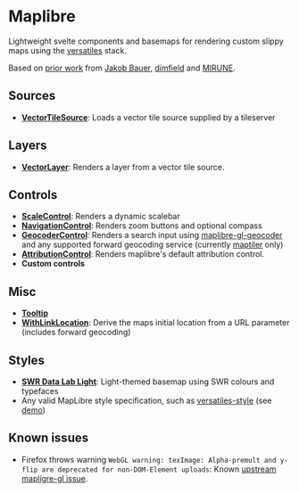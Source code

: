 
<Meta title="Maplibre" />

# Maplibre

Lightweight svelte components and basemaps for rendering custom slippy maps using the [versatiles](https://docs.versatiles.org/) stack.

Based on [prior work](https://github.com/SWRdata/frontend_svelte_p012_spritpreise/blob/main/src/lib/components/Map/Map.svelte) from [Jakob Bauer](https://github.com/AgricolaJKB), [dimfield](https://github.com/dimfeld/svelte-maplibre) and [MIRUNE](https://github.com/MIERUNE/svelte-maplibre-gl).

<Story of={MapStories.Default} />

## Sources

- **[VectorTileSource](?path=/docs/maplibre-source-vectortilesource--docs)**: Loads a vector tile source supplied by a tileserver

## Layers

- **[VectorLayer](?path=/docs/maplibre-layer-vectorlayer--docs)**: Renders a layer from a vector tile source.

## Controls

- **[ScaleControl](?path=/docs/map-control-scalecontrol--docs)**: Renders a dynamic scalebar
- **[NavigationControl](?path=/docs/map-control-navigationcontrol--docs)**: Renders zoom buttons and optional compass
- **[GeocoderControl](?path=/docs/map-control-geocodercontrol--docs)**: Renders a search input using [maplibre-gl-geocoder](https://github.com/maplibre/maplibre-gl-geocoder) and any supported forward geocoding service (currently [maptiler](https://www.maptiler.com/) only)
- **[AttributionControl](?path=/docs/map-control-attributioncontrol--docs)**: Renders maplibre's default attribution control.
- **Custom controls**

## Misc

- **[Tooltip](?path=/docs/maplibre-tooltip--docs)**
- **[WithLinkLocation](?path=/docs/maplibre-extras-withlinklocation--docs)**: Derive the maps initial location from a URL parameter (includes forward geocoding)

## Styles

- **[SWR Data Lab Light](http://localhost:6006/?path=/docs/maplibre-style-swr-data-lab-light--docs)**: Light-themed basemap using SWR colours and typefaces
- Any valid MapLibre style specification, such as [versatiles-style](https://github.com/versatiles-org/versatiles-style) (see [demo](?path=/story/map-map--alternate-style))

## Known issues

- Firefox throws warning `WebGL warning: texImage: Alpha-premult and y-flip are deprecated for non-DOM-Element uploads`: Known [upstream mapligre-gl issue](https://github.com/maplibre/maplibre-gl-js/issues/2030).
